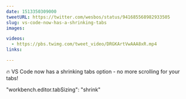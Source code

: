 ```yaml
---
date: 1513350309000
tweetURL: https://twitter.com/wesbos/status/941685568982933505
slug: vs-code-now-has-a-shrinking-tabs
images:

videos:
  - https://pbs.twimg.com/tweet_video/DRGKArtVwAAA8xR.mp4
links:

---
```

🔥 VS Code now has a shrinking tabs option - no more scrolling for your tabs!

"workbench.editor.tabSizing": "shrink"
